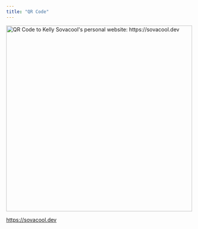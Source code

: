 ```yaml
---
title: "QR Code"
---
```


<img alt="QR Code to Kelly Sovacool's personal website: https://sovacool.dev" src="images/qr-code_personal-website.png" width="500px"/>

<https://sovacool.dev>
